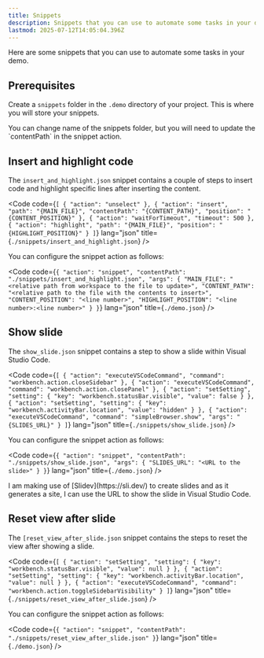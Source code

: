 ```yaml
---
title: Snippets
description: Snippets that you can use to automate some tasks in your demo.
lastmod: 2025-07-12T14:05:04.396Z
---
```



Here are some snippets that you can use to automate some tasks in your demo.

## Prerequisites

Create a `snippets` folder in the `.demo` directory of your project. This is where you will store your snippets.

<Aside>
You can change name of the snippets folder, but you will need to update the `contentPath` in the snippet action.
</Aside>

## Insert and highlight code

The `insert_and_highlight.json` snippet contains a couple of steps to insert code and highlight specific lines after inserting the content.

<Code code={`[
    {
      "action": "unselect"
    },
    {
      "action": "insert",
      "path": "{MAIN_FILE}",
      "contentPath": "{CONTENT_PATH}",
      "position": "{CONTENT_POSITION}"
    },
    {
      "action": "waitForTimeout",
      "timeout": 500
    },
    {
      "action": "highlight",
      "path": "{MAIN_FILE}",
      "position": "{HIGHLIGHT_POSITION}"
    }
]`} 
  lang="json" 
  title={`./snippets/insert_and_highlight.json`} />

You can configure the snippet action as follows:

<Code code={`{
    "action": "snippet",
    "contentPath": "./snippets/insert_and_highlight.json",
    "args": {
      "MAIN_FILE": "<relative path from workspace to the file to update>",
      "CONTENT_PATH": "<relative path to the file with the contents to insert>",
      "CONTENT_POSITION": "<line number>",
      "HIGHLIGHT_POSITION": "<line number>:<line number>"
    }
}`} 
  lang="json"
  title={`./demo.json`} />

## Show slide

The `show_slide.json` snippet contains a step to show a slide within Visual Studio Code.

<Code code={`[
    {
      "action": "executeVSCodeCommand",
      "command": "workbench.action.closeSidebar"
    }, {
      "action": "executeVSCodeCommand",
      "command": "workbench.action.closePanel"
    }, {
      "action": "setSetting",
      "setting": {
        "key": "workbench.statusBar.visible",
        "value": false
      }
    }, {
      "action": "setSetting",
      "setting": {
        "key": "workbench.activityBar.location",
        "value": "hidden"
      }
    }, {
      "action": "executeVSCodeCommand",
      "command": "simpleBrowser.show",
      "args": "{SLIDES_URL}"
    }
]`} 
  lang="json" 
  title={`./snippets/show_slide.json`} />

You can configure the snippet action as follows:

<Code code={`{
    "action": "snippet",
    "contentPath": "./snippets/show_slide.json",
    "args": {
      "SLIDES_URL": "<URL to the slide>"
    }
}`} 
  lang="json"
  title={`./demo.json`} />

<Aside>
I am making use of [Slidev](https://sli.dev/) to create slides and as it generates a site, I can use the URL to show the slide in Visual Studio Code.
</Aside>

## Reset view after slide

The `[reset_view_after_slide.json` snippet contains the steps to reset the view after showing a slide.

<Code code={`[
    {
      "action": "setSetting",
      "setting": {
        "key": "workbench.statusBar.visible",
        "value": null
      }
    }, {
      "action": "setSetting",
      "setting": {
        "key": "workbench.activityBar.location",
        "value": null
      }
    }, {
      "action": "executeVSCodeCommand",
      "command": "workbench.action.toggleSidebarVisibility"
    }
]`} 
  lang="json" 
  title={`./snippets/reset_view_after_slide.json`} />

You can configure the snippet action as follows:

<Code code={`{
    "action": "snippet",
    "contentPath": "./snippets/reset_view_after_slide.json"
}`} 
  lang="json"
  title={`./demo.json`} />